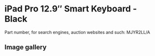 
# iPad Pro 12.9″ Smart Keyboard - Black

Part number, for search engines, auction websites and such: MJYR2LL/A

## Image gallery

<div style={{ width: "768px" }}>
  <GalleryComponent
    images={[
      {
        original: "/everysource/MJYR2_AV1.png",
        thumbnail: "/everypreview/MJYR2_AV1.png",
      },
      {
        original: "/everysource/MJYR2_AV2.png",
        thumbnail: "/everypreview/MJYR2_AV2.png",
      },
      {
        original: "/everysource/MJYR2_AV3.png",
        thumbnail: "/everypreview/MJYR2_AV3.png",
      }
    ]}
  />
</div>